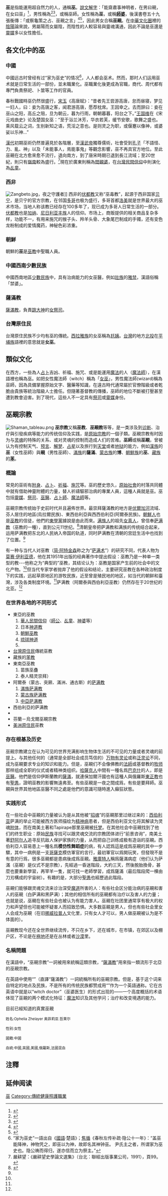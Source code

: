 {{Redirect2|巫师|其他涵義|巫师 (消歧義)}}
{{otheruses}}{{中国民间信仰}}
'''巫{{ruby-py|覡|-{zh-cn:xí ;zh-tw:ㄒㄧˊ}-}}'''是指能運用超自然力的人，通稱'''巫'''。[[說文解字|說文解字]]：「能齋肅事神明者，在男曰覡，在女曰巫」<ref>{{cite web|author1=[[許慎|許慎]]|title=說文解字-05 - 維基文庫，自由的圖書館|url=https://zh.wikisource.org/wiki/%E8%AA%AA%E6%96%87%E8%A7%A3%E5%AD%97/05#%E5%B7%AB%E9%83%A8|website=維基文庫，自由的圖書館|access-date=2018-05-04|archive-date=2020-12-23|archive-url=https://web.archive.org/web/20201223073734/https://zh.wikisource.org/wiki/%E8%AA%AA%E6%96%87%E8%A7%A3%E5%AD%97/05#%E5%B7%AB%E9%83%A8|dead-url=no}}</ref>，男性稱為'''{{ruby-py|覡|-{zh-cn:xí ;zh-tw:ㄒㄧˊ}-}}'''<ref>{{cite web|author1=漢典|title=觋的解释｜觋的意思｜汉典“觋”字的基本解释|url=http://www.zdic.net/z/24/js/89CB.htm|website=漢典|accessdate=2015-05-20|archive-date=2019-05-08|archive-url=https://web.archive.org/web/20190508052311/http://www.zdic.net/z/24/js/89CB.htm|dead-url=no}}</ref><ref>{{cite web|author1=中華民國教育部|title=覡|url=http://dict2.variants.moe.edu.tw/yitib/frb/frb04593.htm|website=中華民國教育部《異體字字典》|accessdate=2018-05-05|archive-url=https://web.archive.org/web/20180505070705/http://dict2.variants.moe.edu.tw/yitib/frb/frb04593.htm|archive-date=2018-05-05|dead-url=yes}}</ref>，或稱巫師。女性稱為'''巫'''，或稱'''[[師婆|師婆]]'''，後漢書卷五十九張衡傳：「或察龜策之占、巫覡之言」<ref>{{Cite web |url=http://dict2.variants.moe.edu.tw/yitib/frb/frb04593.htm |title=臺灣教育部異體字字典 |access-date=2018-05-04 |archive-url=https://web.archive.org/web/20180505070705/http://dict2.variants.moe.edu.tw/yitib/frb/frb04593.htm |archive-date=2018-05-05 |dead-url=yes }}</ref><ref>{{cite web|author1=[[范曄_(劉宋)|范曄]]|title=後漢書-卷59 - 維基文庫，自由的圖書館|url=https://zh.wikisource.org/wiki/%E5%BE%8C%E6%BC%A2%E6%9B%B8/%E5%8D%B759#cite_ref-95|website=維基文庫，自由的圖書館|access-date=2018-05-04|archive-date=2020-11-04|archive-url=https://web.archive.org/web/20201104111854/https://zh.wikisource.org/wiki/%E5%BE%8C%E6%BC%A2%E6%9B%B8/%E5%8D%B759#cite_ref-95|dead-url=no}}</ref>，因此男女合稱'''巫覡'''。在[[中華文化圈|中華文化圈]]裡的[[陰陽|陰陽]]論來說，男屬陽而女屬陰，而陰性的人較容易與靈魂溝通，因此不論是巫還是[[靈媒|靈媒]]多以女性擔任。

==各文化中的巫==
===中國===
{{維基詞典}}
中國远古时曾经有过“家为巫史”的情况<ref>“家为巫史”一語出自《[[國語_(書)|國語]]‧楚語》；[[焦循|焦循]]《春秋左传补疏·隐公十一年》：“盖巫能降神，神物凭之，即巫以为神，故即名其神钟巫。 尹氏主之者，所谓家为巫史也。隐公祷而得归，遂亦信而立为祭主。”</ref>，人人都会巫术。然而，那时人们运用巫术就是日常生活的一部份，並未職業化。巫職業化後更成為官職，商代、周代都有專門負責祭祀、卜筮等工作的官員。

春秋戰國時巫仍然很盛行，[[宋玉|宋玉]]《高唐赋》：“昔者先王尝游高唐，怠而昼寝，梦见一妇人，曰：妾为高唐之客，闻君游高唐，愿荐枕席。王因幸之。去而辞曰：妾在巫山之阳，高丘之阻，旦为朝云，暮为行雨，朝朝暮暮，阳台之下。”[[王国维|王国维]]在《宋元戏曲史》论及楚国女巫：“至于浴兰沐芳，华衣若芙，缓节安歌，歌舞之盛也。乘风载云之词，生别新知之语，荒淫之意也。是则灵之为职，或偃蹇以像神，或婆娑以乐神...”

[[漢代|漢代]]初期巫術仍然普遍見於各階層，至[[漢武帝|漢武帝]]獨尊儒術，社會受到[[孔子|孔子]]「不語怪、力、亂、神」以及「未能事人，焉能事鬼」等觀念影響，巫不再具官方地位。至此巫覡在北方愈來愈不流行，退向南方，到了唐宋時期已退到長江流域；至20世紀，則只有[[嶺南|嶺南]]較為盛行。<ref>嚴耕望：《嚴耕望史學論文選集》（台北：聯經出版事業公司，1991），頁99。</ref>現在於廣東則稱為[[問覡婆|問覡婆]]，在[[台灣民間信仰|台灣民間信仰]]中則演化為[[乩童|乩童]]。

===西非===
[[File:Zangbeto.jpg|thumb]]，夜之守護者]]
西非的[[伏都教|伏都教]]又称“巫毒教”，起源于西非国家[[贝宁|贝宁]]，是贝宁的官方宗教，在邻国[[多哥|多哥]]也极为盛行，多哥首都[[洛美|洛美]]就是世界最大的巫术市场，当地人称该教已经存在100多年了，现已成为多哥人日常生活的一部分。[[伏都教|伏都教]]也是[[加纳|加纳]]、[[尼日利亚|尼日利亚]][[丰族|丰族]]人的信仰。市场上，商贩提供的相关商品复杂多样，功能不一，有用来施咒的猴子头、羚羊头骨、大象尾巴制成的手镯，还有变色龙粉制成的爱情魔药，神秘色彩浓重。

===朝鮮===
朝鮮的'''巫'''是[[巫教|巫教]]中聖職人員。

===中國西南少數民族===
中國西南地區[[少數民族|少數民族]]中，具有治病能力的女巫醫，例如[[壯族|壯族]]的[[雅禁|雅禁]]，漢語俗稱「禁婆」。
===薩滿教===
[[薩滿教|薩滿教]]，負責[[跳大神|跳大神]]的[[女祭司|女祭司]]。
===台灣原住民===
台灣原住民族不少均有巫的傳統。[[西拉雅族|西拉雅族]]的女巫稱為[[尪姨_(原住民族)|尪姨]]。[[台灣|台灣]]的地方[[北投區|北投]]在[[平埔族|平埔族]]語裡的意思就是'''女巫'''。

==類似文化==
在西方，一些為人[[占卜|占卜]]吉凶、祈福、施咒、或是能運用[[魔法|魔法]]的人（[[魔法師|魔法師]]），在漢語裡也稱為巫。如把女性魔法師（witch）稱為「[[女巫|女巫]]」，男性魔法師(wizard)稱為巫師，因為具備掌握原始文字、醫藥等知識，在遠古時代通常屬於官僚階級或者乾脆由貴族等統治階級人士擔任。但隨著基督教的傳播，巫師的地位不斷被打壓甚至遭到教會迫害。到了現代，這些人不一定具有[[祭司|祭司]]或[[靈媒|靈媒]]身份。

==巫覡宗教==
[[File:Shaman_tableau.png|thumb]]
'''巫{{zy|覡|-{zh-hans:xí;zh-hant:ㄒㄧˊ}-}}宗教'''又稱'''巫教'''、'''巫覡教'''等等，是一类涉及到[[诊断|诊断]]、治疗與引發疾病等能力的传统信仰及实践，是[[原始宗教|原始宗教]]的一個子類。巫覡宗教有时因为与[[灵魂|灵魂]]的特殊的关系、或对灵魂的控制而造成人们的苦难。'''巫師'''或稱'''巫覡'''，曾被认为有控制天气、[[预言|预言]]、[[解梦|解梦]]、[[占星|占星]]以及旅行到[[天堂|天堂]]或者[[地狱|地狱]]的能力，例如[[漢族|漢族]]的'''巫'''（女性巫師）與'''覡'''（男性巫師）、[[滿族|滿族]]的'''薩滿'''、[[蒙古族|蒙古族]]的'''博'''、[[朝鮮族|朝鮮族]]的'''巫'''、[[藏族|藏族]]的'''[[苯教|苯]]'''。
===概論===
常見的巫術有[[附身|附身]]、[[占卜|占卜]]、[[祈福|祈福]]、[[施咒|施咒]]等。巫的歷史悠久，[[原始社會|原始社會]]的村落共同體中就有借助神靈附體的力量，替人祈禱驅邪治病的專業人員，這種人員就是巫。巫包括[[靈媒|靈媒]]、[[祭司|祭司]]、[[巫醫|巫醫]]、[[占卜師|占卜師]]、[[魔法師|魔法師]]等。

巫覡宗教传统始于史前时代并且遍佈世界。最崇拜薩滿教的地方是[[伏爾加河|伏爾加河]]流域、芬人居住的地區(烏拉爾民族)、東西伯利亞與西西伯利亞(阿爾泰民族)。[[朝鮮人|朝鮮人]]也是[[朝鮮巫教|巫教]]的信徒，他們的[[東學黨|東學黨]]據說是由此而來。[[满族人|满族人]]的祖先[[女真人|女真人]]，曾信奉[[萨满教|萨满教]]（巫教的一種），直到公元11世纪。<ref name="qdgt">{{cite book zh| author = (美)罗友枝 （周卫平译） | title = 清代宫廷社会史 | publisher =中国人民大学出版社 | date = 2009 | location = 北京 | pages = 283-284 | url = | doi = | id = | isbn = 978-7-300-10306-8}}</ref>清朝皇帝把萨满教和满族的传统结合起来，运用萨满教把东北的人民纳入帝国的轨道，同时萨满教在清朝的宫廷生活中也找到了位置。<ref name="qdgt"/>

有一种与当代人对巫教（[[简·阿特金森|简·阿特金森]]称之为“[[萨满术|萨满术]]”）的研究不同，代表人物为[[莫赛·伊利亚德|莫赛·伊利亚德]]，他在其1951年出版的经典著作中提出假设：巫教乃是一种单一类型的教---他称之为“典型的”巫教，其结论认为：巫教是国家产生前的社会中的文化产物。<ref name="qdgt"/>但当代专家学者抛弃了他的假设和结论，主要研究巫教在各种政治制度下的实践，远起草原地区的游牧民族，近至曾是殖民地的地区，如当代的朝鲜和臺灣，涉及各类制度环境。<ref name="qdgt"/>萨满教（阿爾泰與西伯利亞巫教）仍然存在于20世纪的北亚。<ref name="qdgt"/>

===在世界各地的不同形式===
* 東亞的巫教
*# [[華人民間信仰|華人民間信仰]]（[[師公|師公]]、[[乩童|乩童]]、[[神婆|神婆]]等）
*# 日本[[神道教|神道教]]
*# [[朝鮮巫教|朝鮮巫教]]
*#[[琉球神道|琉球神道]]
*#{{Internal link helper/en|赫蒙族萨满教|Hmong_customs_and_culture#Animism_and_shamanism}}
*[[台灣原住民|台灣原住民]]傳統巫教
* 藏族的[[苯教|苯教]]
*東南亞巫教
*#苗族巫蠱
*#泰人精灵崇拜）
* 阿爾泰（蒙古、突厥、滿洲、通古斯）的[[萨满教|萨满教]]
*# [[滿族萨满教|滿族萨满教]]
*# [[蒙古族萨满教|蒙古族萨满教]]
*# [[中亞萨满教|中亞萨满教]]
* 西伯利亞的萨满教
* {{Internal link helper/en|萨米萨满教|Sami_shamanism}}
* 芬蘭－烏戈爾巫覡宗教
*[[美洲原住民|美洲原住民]]巫教

===存在根基及历史===
巫觋宗教建立在认为可见的世界充满影响生物体生活的不可见的力量或者灵魂的前提上。与其他任何的（通常是全部社会成员笃信的）[[万物有灵论|万物有灵论]]或称[[泛灵论|泛灵论]]不同，成为巫覡要求专业的知识和能力。但是，巫覡们不会像佛教的[[法師|法師]]或基督教的[[牧师|牧师]]那样组成全职的仪式或者精神类组织。[[哈薩克人|哈薩克人]]中間有一種名爲[[巴克什|巴克什]]的人，即是[[巫醫|巫醫]]。他們是信仰伊斯蘭教的[[薩滿|薩滿]]，就連保加爾汗國也有這種人與俄羅斯[[東正教|東正教]]也有[[聖愚|聖愚]]，證明巫教的影響無遠弗至。有些巫覡是一夜之間成爲，有些是要拜師。巫覡與世界其他地區巫醫不同之處是他們的意識可隨時進入癲狂狀態。
===实践形式===
在一些社会中巫覡的力量被认为是从其他被“[[招魂|招魂]]”的巫覡那里过继过来的：[[西伯利亚|西伯利亚]]萨满的举止可能被西方医师描绘为[[精神病|精神病]]患者，但是西伯利亚文化将其解读为灵魂[[附体|附体]]，而在南美土著和Tapirape那里巫覡被[[托梦|托梦]]。在其他社会中巫覡找到了他们的终生职业：原始[[民族|民族]]寻找可以跟灵魂交流的宗教团体进行“前景咨询”，南美土著[[舒阿尔人|舒阿尔人]]追寻反抗敌人保护家族的力量，从而把自己训练成极有造诣的巫覡。西伯利亞人容易患上一種名爲'''模仿性舞蹈症'''的病，有人認爲這是成爲巫覡的其中一步驟，其中一病例是一支[[哥薩克|哥薩克]]模仿軍官的言行，最初軍官以爲開玩笑，但發現不是有意的行爲，很多巫覡都是患病後成爲巫覡。[[雅庫特人|雅庫特人]]稱爲薩滿病症（他们认为萨滿（巫覡）是仪式不是宗教），先經過一昏迷階段，大約三天，然後脫胎換骨，甚麼也要重新學習，再宰羊一隻，就可找一老師學習，成爲薩滿（最后階段爬一棵由刀刃構成的宇宙树）。有趣的是，大部分[[聖愚|聖愚]]也經歷過此階段。

巫覡们能够跟灵魂交流来诊治深受[[魔道|魔道]]所害的人：有些社会区分能治病的巫覡和害人的巫覡（白萨满和黑萨满）；其他的相信所有的巫覡都有治疗以及害人的力量；也就是说，巫覡在有些社会也被认为有能力害人。巫覡在社团里通常享有极大的权力和声望但也可能被怀疑害人而招致恐惧。大多数巫覡是男人，但也有些社会里女人会成为巫覡（在旧[[挪威|挪威]][[拉普人|拉普人]]文化里，只有女人才可以，男人做巫覡被认为是不体面的）。

巫覡教现今还在全世界继续流传，不只在乡下，还在城市，在市镇，在郊区以及棚户区，不论是在[[極地|極地]]还是在丛林或者[[沙漠|沙漠]]里。
===名稱問題===
在漢語中，“巫覡宗教”一詞被用來統稱這類宗教，“[[薩滿教|薩滿教]]”用來指一類流形于北亞的巫覡宗教。

在英語中使用“{{lang|en|Shamanism}}”（直譯“薩滿教”）一詞統稱所有的巫覡宗教。但是，基于这个词来自特定的地点及民族，不是所有的传统民族都赞成用“{{lang|en|Shamanism}}”作为一个英語通称。它在古英语中就是以“witch doctor”（巫婆医生）的形式出现的——一个高度概括的术语体现了巫覡的两个模式化特征：[[魔法|魔法]]知识及其他学问；治疗和改变境遇的能力。

目前已經知道的真實巫覡

<small>姓名:Ophelia Zhelayer 奥菲莉亚.哲莱尔</small>

<small>性别:女性</small>

<small>國籍:中國</small>

<small>血統:中國,英國,美國,俄羅斯,法國混血</small>

==注釋==
{{reflist}}

== 延伸阅读 ==
{{Wikisource further reading}}

[[Category:巫|]]
[[Category:傳統健康照護職業|Category:傳統健康照護職業]]